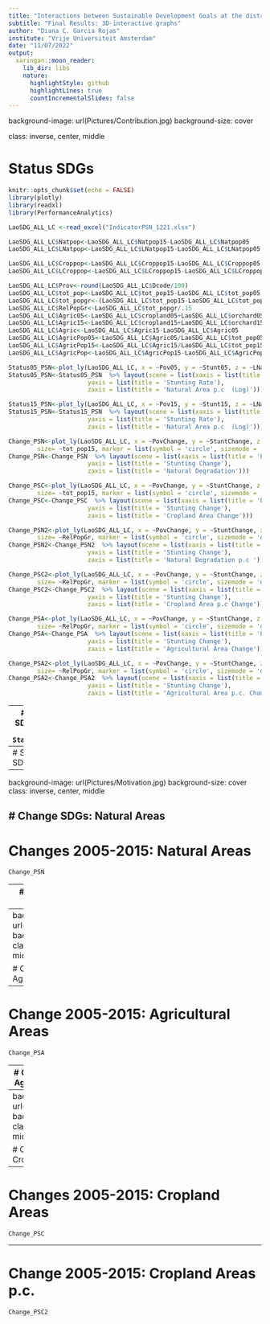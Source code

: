 ```yaml
---
title: "Interactions between Sustainable Development Goals at the district level in Lap PDR"
subtitle: "Final Results: 3D-interactive graphs"
author: "Diana C. Garcia Rojas"
institute: "Vrije Universiteit Amsterdam"
date: "11/07/2022"
output:
  xaringan::moon_reader:
    lib_dir: libs
    nature:
      highlightStyle: github
      highlightLines: true
      countIncrementalSlides: false
---
```

background-image: url(Pictures/Contribution.jpg)
background-size: cover

class: inverse, center, middle

# Status SDGs

```r
knitr::opts_chunk$set(echo = FALSE)
library(plotly)
library(readxl)
library(PerformanceAnalytics)

LaoSDG_ALL_LC <-read_excel("IndicatorPSN_1221.xlsx")

LaoSDG_ALL_LC$Natpop<-LaoSDG_ALL_LC$Natpop15-LaoSDG_ALL_LC$Natpop05
LaoSDG_ALL_LC$LNatpop<-LaoSDG_ALL_LC$LNatpop15-LaoSDG_ALL_LC$LNatpop05

LaoSDG_ALL_LC$Croppop<-LaoSDG_ALL_LC$Croppop15-LaoSDG_ALL_LC$Croppop05
LaoSDG_ALL_LC$LCroppop<-LaoSDG_ALL_LC$LCroppop15-LaoSDG_ALL_LC$LCroppop05

LaoSDG_ALL_LC$Prov<-round(LaoSDG_ALL_LC$Dcode/100)
LaoSDG_ALL_LC$tot_pop<-LaoSDG_ALL_LC$tot_pop15-LaoSDG_ALL_LC$tot_pop05
LaoSDG_ALL_LC$tot_popgr<-(LaoSDG_ALL_LC$tot_pop15-LaoSDG_ALL_LC$tot_pop05)/LaoSDG_ALL_LC$tot_pop05
LaoSDG_ALL_LC$RelPopGr<-LaoSDG_ALL_LC$tot_popgr/.15
LaoSDG_ALL_LC$Agric05<-LaoSDG_ALL_LC$cropland05+LaoSDG_ALL_LC$orchard05 +LaoSDG_ALL_LC$grasslands05
LaoSDG_ALL_LC$Agric15<-LaoSDG_ALL_LC$cropland15+LaoSDG_ALL_LC$orchard15 +LaoSDG_ALL_LC$grasslands15
LaoSDG_ALL_LC$Agric<-LaoSDG_ALL_LC$Agric15-LaoSDG_ALL_LC$Agric05
LaoSDG_ALL_LC$AgricPop05<-LaoSDG_ALL_LC$Agric05/LaoSDG_ALL_LC$tot_pop05
LaoSDG_ALL_LC$AgricPop15<-LaoSDG_ALL_LC$Agric15/LaoSDG_ALL_LC$tot_pop15
LaoSDG_ALL_LC$AgricPop<-LaoSDG_ALL_LC$AgricPop15-LaoSDG_ALL_LC$AgricPop05

Status05_PSN<-plot_ly(LaoSDG_ALL_LC, x = ~Pov05, y = ~Stunt05, z = ~LNatpop05, type = "scatter3d", mode = "markers", color=~factor(Province), size= ~tot_pop05, marker = list(symbol = 'circle', sizemode = 'diameter'), sizes = c(5, 50))
Status05_PSN<-Status05_PSN  %>% layout(scene = list(xaxis = list(title = 'Poverty Rate'),
                      yaxis = list(title = 'Stunting Rate'),
                      zaxis = list(title = 'Natural Area p.c  (Log)')))

Status15_PSN<-plot_ly(LaoSDG_ALL_LC, x = ~Pov15, y = ~Stunt15, z = ~LNatpop15, type = "scatter3d", mode = "markers", color=~factor(Province), size= ~tot_pop15, marker = list(symbol = 'circle', sizemode = 'diameter'), sizes = c(5, 50))
Status15_PSN<-Status15_PSN  %>% layout(scene = list(xaxis = list(title = 'Poverty Rate'),
                      yaxis = list(title = 'Stunting Rate'),
                      zaxis = list(title = 'Natural Area p.c  (Log)')))

Change_PSN<-plot_ly(LaoSDG_ALL_LC, x = ~PovChange, y = ~StuntChange, z = ~(-NatChange), type = "scatter3d", mode = "markers", color=~factor(Province), 
        size= ~tot_pop15, marker = list(symbol = 'circle', sizemode = 'diameter'), sizes = c(5, 50))
Change_PSN<-Change_PSN  %>% layout(scene = list(xaxis = list(title = 'Poverty Change'),
                      yaxis = list(title = 'Stunting Change'),
                      zaxis = list(title = 'Natural Degradation')))

Change_PSC<-plot_ly(LaoSDG_ALL_LC, x = ~PovChange, y = ~StuntChange, z = ~cropland, type = "scatter3d", mode = "markers", color=~factor(Province), 
        size= ~tot_pop15, marker = list(symbol = 'circle', sizemode = 'diameter'), sizes = c(5, 50))
Change_PSC<-Change_PSC  %>% layout(scene = list(xaxis = list(title = 'Poverty Change'),
                      yaxis = list(title = 'Stunting Change'),
                      zaxis = list(title = 'Cropland Area Change')))

Change_PSN2<-plot_ly(LaoSDG_ALL_LC, x = ~PovChange, y = ~StuntChange, z = ~(-Natpop), type = "scatter3d", mode = "markers", color=~factor(Province), 
        size= ~RelPopGr, marker = list(symbol = 'circle', sizemode = 'diameter'), sizes = c(5, 50))
Change_PSN2<-Change_PSN2  %>% layout(scene = list(xaxis = list(title = 'Poverty Change'),
                      yaxis = list(title = 'Stunting Change'),
                      zaxis = list(title = 'Natural Degradation p.c ')))

Change_PSC2<-plot_ly(LaoSDG_ALL_LC, x = ~PovChange, y = ~StuntChange, z = ~Croppop, type = "scatter3d", mode = "markers", color=~factor(Province), 
        size= ~RelPopGr, marker = list(symbol = 'circle', sizemode = 'diameter'), sizes = c(5, 50))
Change_PSC2<-Change_PSC2  %>% layout(scene = list(xaxis = list(title = 'Poverty Change'),
                      yaxis = list(title = 'Stunting Change'),
                      zaxis = list(title = 'Cropland Area p.c Change')))

Change_PSA<-plot_ly(LaoSDG_ALL_LC, x = ~PovChange, y = ~StuntChange, z = ~Agric, color=~factor(Province),
        size= ~RelPopGr, marker = list(symbol = 'circle', sizemode = 'diameter'), sizes = c(5, 50))
Change_PSA<-Change_PSA  %>% layout(scene = list(xaxis = list(title = 'Poverty Change'),
                      yaxis = list(title = 'Stunting Change'),
                      zaxis = list(title = 'Agricultural Area Change')))

Change_PSA2<-plot_ly(LaoSDG_ALL_LC, x = ~PovChange, y = ~StuntChange, z = ~AgricPop, color=~factor(Province),
        size= ~RelPopGr, marker = list(symbol = 'circle', sizemode = 'diameter'), sizes = c(5, 50))
Change_PSA2<-Change_PSA2  %>% layout(scene = list(xaxis = list(title = 'Poverty Change'),
                      yaxis = list(title = 'Stunting Change'),
                      zaxis = list(title = 'Agricultural Area p.c. Change')))

```

---
# Status SDGs 2005
```r
Status05_PSN
```
---
# Status SDGs 2015
```r
Status15_PSN
```
---
background-image: url(Pictures/Motivation.jpg)
background-size: cover
class: inverse, center, middle

# Change SDGs: Natural Areas
---
# Changes 2005-2015: Natural Areas
```r
Change_PSN
```
---
# Change 2005-2015: Natural Areas p.c.

```r
Change_PSN2
```
---
background-image: url(Pictures/SmallArea.jpg)
background-size: cover
class: inverse, center, middle

# Change SDGs: Agricultural Areas
---

# Change 2005-2015: Agricultural Areas

```r
Change_PSA
```
---
# Change 2005-2015: Agricultural Areas p.c.

```r
Change_PSA2
```
---
background-image: url(Pictures/Results.jpg)
background-size: cover
class: inverse, center, middle

# Change SDGs: Cropland Areas
---

# Changes 2005-2015: Cropland Areas

```r
Change_PSC
```
---
# Change 2005-2015: Cropland Areas p.c.

```r
Change_PSC2
```

